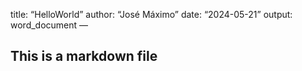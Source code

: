 title: "HelloWorld"
author: "José Máximo"
date: "2024-05-21"
output: word_document
---

## This is a markdown file